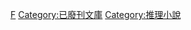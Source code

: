 {{catmore}}

{{DEFAULTSORT:Mystery}}
[[Category:富士見書房出版物|F]]
[[Category:已廢刊文庫|Category:已廢刊文庫]]
[[Category:推理小說|Category:推理小說]]
